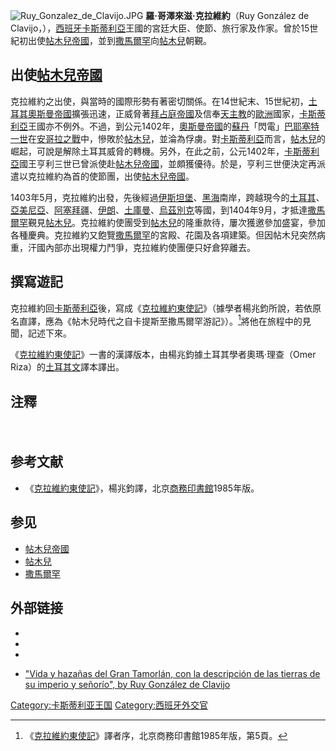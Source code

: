 [[File:Ruy_Gonzalez_de_Clavijo.JPG|thumb]]
'''羅·哥澤來滋·克拉維約'''（Ruy González de Clavijo，{{bd|||1412年|4月2日}}），[[西班牙|西班牙]][[卡斯蒂利亞|卡斯蒂利亞]]王國的宮廷大臣、使節、旅行家及作家。曾於15世紀初出使[[帖木兒帝國|帖木兒帝國]]，並到[[撒馬爾罕|撒馬爾罕]]向[[帖木兒|帖木兒]]朝覲。

==出使[[帖木兒帝國|帖木兒帝國]]==

克拉維約之出使，與當時的國際形勢有著密切關係。在14世紀末、15世紀初，[[土耳其|土耳其]][[奧斯曼帝國|奧斯曼帝國]]擴張迅速，正威脅著[[拜占庭帝國|拜占庭帝國]]及信奉[[天主教|天主教]]的[[歐洲|歐洲]]國家，[[卡斯蒂利亞|卡斯蒂利亞]]王國亦不例外。不過，到公元1402年，[[奧斯曼帝國|奧斯曼帝國]]的[[苏丹_(称谓)|蘇丹]]「閃電」[[巴耶塞特一世|巴耶塞特一世]]在[[安哥拉之戰|安哥拉之戰]]中，慘敗於[[帖木兒|帖木兒]]，並淪為俘虜。對[[卡斯蒂利亞|卡斯蒂利亞]]而言，[[帖木兒|帖木兒]]的崛起，可說是解除土耳其威脅的轉機。另外，在此之前，公元1402年，[[卡斯蒂利亞|卡斯蒂利亞]]國王亨利三世已曾派使赴[[帖木兒帝國|帖木兒帝國]]，並頗獲優待。於是，亨利三世便決定再派遣以克拉維約為首的使節團，出使[[帖木兒帝國|帖木兒帝國]]。

1403年5月，克拉維約出發，先後經過[[伊斯坦堡|伊斯坦堡]]、[[黑海|黑海]]南岸，跨越現今的[[土耳其|土耳其]]、[[亞美尼亞|亞美尼亞]]、[[阿塞拜疆|阿塞拜疆]]、[[伊朗|伊朗]]、[[土庫曼|土庫曼]]、[[烏茲別克|烏茲別克]]等國，到1404年9月，才抵達[[撒馬爾罕|撒馬爾罕]]覲見[[帖木兒|帖木兒]]。克拉維約使團受到[[帖木兒|帖木兒]]的隆重款待，屢次獲邀參加盛宴，參加各種慶典。克拉維約又飽覽[[撒馬爾罕|撒馬爾罕]]的宮殿、花園及各項建築。但因帖木兒突然病重，汗國內部亦出現權力鬥爭，克拉維約使團便只好倉猝離去。

==撰寫遊記==

克拉維約回[[卡斯蒂利亞|卡斯蒂利亞]]後，寫成《[[克拉維約東使記|克拉維約東使記]]》（據學者楊兆鈞所說，若依原名直譯，應為《帖木兒時代之自卡提斯至撒馬爾罕游記》）。<ref>《[[克拉維約東使記|克拉維約東使記]]》譯者序，北京商務印書館1985年版，第5頁。</ref>將他在旅程中的見聞，記述下來。

《[[克拉維約東使記|克拉維約東使記]]》一書的漢譯版本，由楊兆鈞據土耳其學者奧瑪·理查（Omer Riza）的[[土耳其語|土耳其文]]譯本譯出。

==注釋==
<div class="《[[克拉維約東使記|克拉維約東使記]]》譯者序，北京商務印書館1985年版，第5頁。">
<references />
</div>
　
==参考文献==
* 《[[克拉維約東使記|克拉維約東使記]]》，楊兆鈞譯，北京[[商務印書館|商務印書館]]1985年版。

==参见==
* [[帖木兒帝國|帖木兒帝國]]
* [[帖木兒|帖木兒]]
* [[撒馬爾罕|撒馬爾罕]]

==外部链接==
*{{en}}{{cite web|url=http://books.google.com/books?id=ZVkMAAAAIAAJ&printsec=frontcover&dq=clavijo|title=Narrative of the Embassy of Ruy Gonzalez De Clavijo to the Court of Timour, at Samarcand, A.D. 1403-6|accessdate=2008-07-07|archive-date=2019-12-20|archive-url=https://web.archive.org/web/20191220191322/https://books.google.com/books?id=ZVkMAAAAIAAJ&printsec=frontcover&dq=clavijo|dead-url=no}}
*{{en}}{{cite web|url=http://depts.washington.edu/silkroad/texts/clavijo/cltxt1.html|title=Clavijo's Embassy to Tamerlane|accessdate=2008-07-07|archive-date=2020-11-12|archive-url=https://web.archive.org/web/20201112035108/http://depts.washington.edu/silkroad/texts/clavijo/cltxt1.html|dead-url=no}}
*{{en}}{{cite web|url=http://www.deremilitari.org/resources/sources/tamerlane.htm|title=Sources on Tamerlane (1336-1405), including the Battle of Angora (1402)|deadurl=yes|archiveurl=https://web.archive.org/web/20060623063124/http://www.deremilitari.org/resources/sources/tamerlane.htm|archivedate=2006-06-23|accessdate=2007-09-23}}
* {{es}}[http://www.cervantesvirtual.com/servlet/SirveObras/12593175330140403087846/ "Vida y hazañas del Gran Tamorlán, con la descripción de las tierras de su imperio y señorío", by Ruy González de Clavijo] {{Wayback|url=http://www.cervantesvirtual.com/servlet/SirveObras/12593175330140403087846/ |date=20150924072506 }}

{{Authority control}}
[[Category:卡斯蒂利亚王国|Category:卡斯蒂利亚王国]]
[[Category:西班牙外交官|Category:西班牙外交官]]